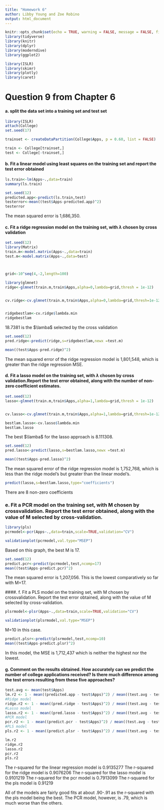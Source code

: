 ```yaml
---
title: "Homework 6"
author: Libby Young and Zoe Robino
output: html_document
---
```


```r
knitr::opts_chunk$set(echo = TRUE, warning = FALSE, message = FALSE, fig.align = "center", comment = NA, options(scipen=999))
library(tidyverse)
library(knitr)
library(dplyr)
library(moderndive)
library(ggplot2)

library(ISLR)
library(skimr)
library(plotly)
library(caret)
```

# Question 9 from Chapter 6

#### a. split the data set into a training set and test set

```r
library(ISLR)
attach(College)
set.seed(17)

trainset <- createDataPartition(College$Apps, p = 0.60, list = FALSE)

train <- College[trainset,]
test <- College[-trainset,]

```


#### b. Fit a linear model using least squares on the training set and report the test error obtained

```r
ls.train<-lm(Apps~.,data=train)
summary(ls.train)
```

```r
set.seed(12)
predicted.app<-predict(ls.train,test)
testerror<-mean((test$Apps-predicted.app)^2)
testerror
```

The mean squared error is 1,686,350.

#### c. Fit a ridge regression model on the training set, with $\lambda$ chosen by cross validation

```r
set.seed(12)
library(Matrix)
train.m<-model.matrix(Apps~.,data=train)
test.m<-model.matrix(Apps~.,data=test)



grid<-10^seq(4,-2,length=100)

library(glmnet)
ridge<-glmnet(train.m,train$Apps,alpha=0,lambda=grid,thresh = 1e-12)


cv.ridge<-cv.glmnet(train.m,train$Apps,alpha=0,lambda=grid,thresh=1e-12)


ridgebestlam<-cv.ridge$lambda.min
ridgebestlam
```
18.7381 is the $\lamba$ selected by the cross validation

```r
set.seed(12)
pred.ridge<-predict(ridge,s=ridgebestlam,newx =test.m)

mean((test$Apps-pred.ridge)^2)
```

The mean squared error of the ridge regression model is 1,801,548, which is greater than the ridge regression MSE.

#### d. Fit a lasso model on the training set, with $\lambda$ chosen by cross validation.Report the test error obtained, along with the number of non-zero coefficient estimates.

```r
set.seed(12)
lasso<-glmnet(train.m,train$Apps,alpha=1,lambda=grid,thresh = 1e-12)


cv.lasso<-cv.glmnet(train.m,train$Apps,alpha=1,lambda=grid,thresh=1e-12)

bestlam.lasso<-cv.lasso$lambda.min
bestlam.lasso
```

The best $\lamba$ for the lasso approach is  8.111308.

```r
set.seed(12)
pred.lasso<-predict(lasso,s=bestlam.lasso,newx =test.m)

mean((test$Apps-pred.lasso)^2)
```


The mean squared error of the ridge regression model is 1,752,768, which is less than the ridge model's but greater than the linear model's.

```r
predict(lasso,s=bestlam.lasso,type="coefficients")
```

There are 8 non-zero coefficients

### e. Fit a PCR model on the training set, with M chosen by crossvalidation. Report the test error obtained, along with the value of M selected by cross-validation.


```r
library(pls)
pcrmodel<-pcr(Apps~.,data=train,scale=TRUE,validation="CV")

validationplot(pcrmodel,val.type="MSEP")
```

Based on this graph, the best M is 17.

```r
set.seed(12)
predict.pcr<-predict(pcrmodel,test,ncomp=17)
mean((test$Apps-predict.pcr)^2)
```

The mean squared error is 1,207,056. This is the lowest comparatively so far with M=17.


####. f. Fit a PLS model on the training set, with M chosen by crossvalidation. Report the test error obtained, along with the value of M selected by cross-validation.

```r
plsrmodel<-plsr(Apps~.,data=train,scale=TRUE,validation="CV")

validationplot(plsrmodel,val.type="MSEP")
```

M=10 in this case.

```r
predict.plsr<-predict(plsrmodel,test,ncomp=10)
mean((test$Apps-predict.plsr)^2)
```

In this model, the MSE is 1,712,437 which is neither the highest nor the lowest. 

#### g. Comment on the results obtained. How accurately can we predict the number of college applications received? Is there much difference among the test errors resulting from these five approaches?

```r
test.avg <- mean(test$Apps)
lm.r2 <- 1 - mean((predicted.app - test$Apps)^2) / mean((test.avg - test$Apps)^2)
#Ridge model
ridge.r2 <- 1 - mean((pred.ridge - test$Apps)^2) / mean((test.avg - test$Apps)^2)
#Lasso model
lasso.r2 <- 1 - mean((pred.lasso - test$Apps)^2) / mean((test.avg - test$Apps)^2)
#PCR model
pcr.r2 <- 1 - mean((predict.pcr - test$Apps)^2) / mean((test.avg - test$Apps)^2)
#PLS model
pls.r2 <- 1 - mean((predict.plsr - test$Apps)^2) / mean((test.avg - test$Apps)^2)
```

```r
lm.r2
ridge.r2
lasso.r2
pcr.r2
pls.r2

```

The r-squared for the linear regression model is  0.9135277
The r-squared for the ridge model is  0.9076206
The r-squared for the lasso model is  0.9101219
The r-squared for the pcr model is  0.7913099
The r-squared for the pls model is  0.91219

All of the models are fairly good fits at about .90-.91 as the r-squared with the pls model being the best. The PCR model, however, is .79, which is much worse than the others. 



 




